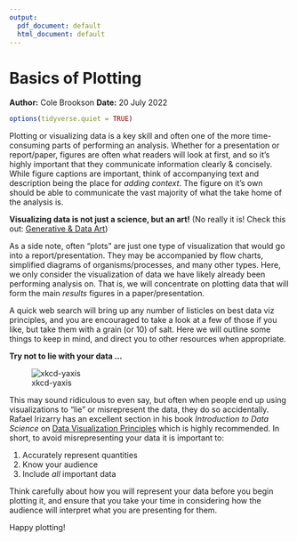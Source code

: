 ```yaml
---
output:
  pdf_document: default
  html_document: default
---
```

# Basics of Plotting
**Author:** Cole Brookson
**Date:** 20 July 2022

```r
options(tidyverse.quiet = TRUE)
```

Plotting or visualizing data is a key skill and often one of the more time-consuming parts of performing an analysis. Whether for a presentation or report/paper, figures are often what readers will look at first, and so it's highly important that they communicate information clearly & concisely. While figure captions are important, think of accompanying text and description being the place for <em>adding context</em>. The figure on it's own should be able to communicate the vast majority of what the take home of the analysis is. 

**Visualizing data is not just a science, but an art!** (No really it is! Check this out: [Generative & Data Art](https://variable.io/generative-and-data-art/))

As a side note, often "plots" are just one type of visualization that would go into a report/presentation. They may be accompanied by flow charts, simplified diagrams of organisms/processes, and many other types. Here, we only consider the visualization of data we have likely already been performing analysis on. That is, we will concentrate on plotting data that will form the main *results* figures in a paper/presentation. 

A quick web search will bring up any number of listicles on best data viz principles, and you are encouraged to take a look at a few of those if you like, but take them with a grain (or 10) of salt. Here we will outline some things to keep in mind, and direct you to other resources when appropriate. 

**Try not to lie with your data ...**

![xkcd-yaxis](img/y_axis.png)

This may sound ridiculous to even say, but often when people end up using visualizations to "lie" or misrepresent the data, they do so accidentally. Rafael Irizarry has an excellent section in his book *Introduction to Data Science* on [Data Visualization Principles](https://rafalab.github.io/dsbook/data-visualization-principles.html) which is highly recommended. In short, to avoid misrepresenting your data it is important to:

1. Accurately represent quantities
2. Know your audience
3. Include *all* important data

Think carefully about how you will represent your data before you begin plotting it, and ensure that you take your time in considering how the audience will interpret what you are presenting for them. 

Happy plotting!


